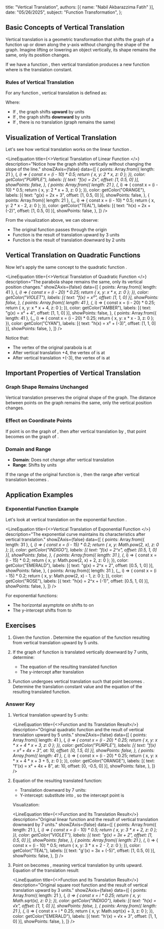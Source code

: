  title: "Vertical Translation",
  authors: [{ name: "Nabil Akbarazzima Fatih" }],
  date: "05/26/2025",
  subject: "Function Transformation",
};


## Basic Concepts of Vertical Translation

Vertical translation is a geometric transformation that shifts the graph of a function up or down along the y-axis without changing the shape of the graph. Imagine lifting or lowering an object vertically, its shape remains the same, only its position changes.

If we have a function <InlineMath math="f(x)" />, then vertical translation produces a new function <InlineMath math="g(x) = f(x) + k" /> where <InlineMath math="k" /> is the translation constant.

### Rules of Vertical Translation

For any function <InlineMath math="f(x)" />, vertical translation is defined as:

<BlockMath math="g(x) = f(x) + k" />

Where:
- If <InlineMath math="k > 0" />, the graph shifts **upward** by <InlineMath math="k" /> units
- If <InlineMath math="k < 0" />, the graph shifts **downward** by <InlineMath math="|k|" /> units
- If <InlineMath math="k = 0" />, there is no translation (graph remains the same)

## Visualization of Vertical Translation

Let's see how vertical translation works on the linear function <InlineMath math="f(x) = 2x" />.

<LineEquation
  title={<>Vertical Translation of Linear Function <InlineMath math="f(x) = 2x" /></>}
  description="Notice how the graph shifts vertically without changing the slope of the line."
  showZAxis={false}
  data={[
    {
      points: Array.from({ length: 21 }, (_, i) => {
        const x = (i - 10) * 0.5;
        return { x, y: 2 * x, z: 0 };
      }),
      color: getColor("PURPLE"),
      labels: [{ text: "f(x) = 2x", offset: [1, 0.5, 0] }],
      showPoints: false,
    },
    {
      points: Array.from({ length: 21 }, (_, i) => {
        const x = (i - 10) * 0.5;
        return { x, y: 2 * x + 3, z: 0 };
      }),
      color: getColor("ORANGE"),
      labels: [{ text: "g(x) = 2x + 3", offset: [1, 0.5, 0] }],
      showPoints: false,
    },
    {
      points: Array.from({ length: 21 }, (_, i) => {
        const x = (i - 10) * 0.5;
        return { x, y: 2 * x - 2, z: 0 };
      }),
      color: getColor("TEAL"),
      labels: [{ text: "h(x) = 2x + (-2)", offset: [1, 0.5, 0] }],
      showPoints: false,
    },
  ]}
/>

From the visualization above, we can observe:
- The original function <InlineMath math="f(x) = 2x" /> passes through the origin
- Function <InlineMath math="g(x) = 2x + 3" /> is the result of translation upward by 3 units
- Function <InlineMath math="h(x) = 2x + (-2)" /> is the result of translation downward by 2 units

## Vertical Translation on Quadratic Functions

Now let's apply the same concept to the quadratic function <InlineMath math="f(x) = x^2" />.

<LineEquation
  title={<>Vertical Translation of Quadratic Function <InlineMath math="f(x) = x^2" /></>}
  description="The parabola shape remains the same, only its vertical position changes."
  showZAxis={false}
  data={[
    {
      points: Array.from({ length: 41 }, (_, i) => {
        const x = (i - 20) * 0.25;
        return { x, y: x * x, z: 0 };
      }),
      color: getColor("VIOLET"),
      labels: [{ text: "f(x) = x²", offset: [1, 1, 0] }],
      showPoints: false,
    },
    {
      points: Array.from({ length: 41 }, (_, i) => {
        const x = (i - 20) * 0.25;
        return { x, y: x * x + 4, z: 0 };
      }),
      color: getColor("AMBER"),
      labels: [{ text: "g(x) = x² + 4", offset: [1, 1, 0] }],
      showPoints: false,
    },
    {
      points: Array.from({ length: 41 }, (_, i) => {
        const x = (i - 20) * 0.25;
        return { x, y: x * x - 3, z: 0 };
      }),
      color: getColor("CYAN"),
      labels: [{ text: "h(x) = x² + (-3)", offset: [1, 1, 0] }],
      showPoints: false,
    },
  ]}
/>

Notice that:
- The vertex of the original parabola <InlineMath math="f(x) = x^2" /> is at <InlineMath math="(0, 0)" />
- After vertical translation +4, the vertex of <InlineMath math="g(x) = x^2 + 4" /> is at <InlineMath math="(0, 4)" />
- After vertical translation +(-3), the vertex of <InlineMath math="h(x) = x^2 + (-3)" /> is at <InlineMath math="(0, -3)" />

## Important Properties of Vertical Translation

### Graph Shape Remains Unchanged

Vertical translation preserves the original shape of the graph. The distance between points on the graph remains the same, only the vertical position changes.

### Effect on Coordinate Points

If point <InlineMath math="(a, b)" /> is on the graph of <InlineMath math="f(x)" />, then after vertical translation by <InlineMath math="k" />, that point becomes <InlineMath math="(a, b + k)" /> on the graph of <InlineMath math="f(x) + k" />.

### Domain and Range

- **Domain**: Does not change after vertical translation
- **Range**: Shifts by <InlineMath math="k" /> units

If the range of the original function is <InlineMath math="[c, d]" />, then the range after vertical translation <InlineMath math="k" /> becomes <InlineMath math="[c + k, d + k]" />.

## Application Examples

### Exponential Function Example

Let's look at vertical translation on the exponential function <InlineMath math="f(x) = 2^x" />.

<LineEquation
  title={<>Vertical Translation of Exponential Function <InlineMath math="f(x) = 2^x" /></>}
  description="The exponential curve maintains its characteristics after vertical translation."
  showZAxis={false}
  data={[
    {
      points: Array.from({ length: 31 }, (_, i) => {
        const x = (i - 15) * 0.2;
        return { x, y: Math.pow(2, x), z: 0 };
      }),
      color: getColor("INDIGO"),
      labels: [{ text: "f(x) = 2^x", offset: [0.5, 1, 0] }],
      showPoints: false,
    },
    {
      points: Array.from({ length: 31 }, (_, i) => {
        const x = (i - 15) * 0.2;
        return { x, y: Math.pow(2, x) + 2, z: 0 };
      }),
      color: getColor("EMERALD"),
      labels: [{ text: "g(x) = 2^x + 2", offset: [0.5, 1, 0] }],
      showPoints: false,
    },
    {
      points: Array.from({ length: 31 }, (_, i) => {
        const x = (i - 15) * 0.2;
        return { x, y: Math.pow(2, x) - 1, z: 0 };
      }),
      color: getColor("ROSE"),
      labels: [{ text: "h(x) = 2^x + (-1)", offset: [0.5, 1, 0] }],
      showPoints: false,
    },
  ]}
/>

For exponential functions:
- The horizontal asymptote <InlineMath math="y = 0" /> on <InlineMath math="f(x) = 2^x" /> shifts to <InlineMath math="y = k" /> on <InlineMath math="f(x) + k" />
- The y-intercept shifts from <InlineMath math="(0, 1)" /> to <InlineMath math="(0, 1 + k)" />

## Exercises

1. Given the function <InlineMath math="f(x) = x^2 + 4x + 3" />. Determine the equation of the function resulting from vertical translation upward by 5 units.

2. If the graph of function <InlineMath math="g(x) = 3x + 2" /> is translated vertically downward by 7 units, determine:
   - The equation of the resulting translated function
   - The y-intercept after translation

3. Function <InlineMath math="h(x) = \sqrt{x}" /> undergoes vertical translation such that point <InlineMath math="(4, 2)" /> becomes <InlineMath math="(4, 5)" />. Determine the translation constant value and the equation of the resulting translated function.

### Answer Key

1. Vertical translation upward by 5 units: <InlineMath math="f'(x) = f(x) + 5 = x^2 + 4x + 3 + 5 = x^2 + 4x + 8" />

   <LineEquation
     title={<>Function <InlineMath math="f(x) = x^2 + 4x + 3" /> and Its Translation Result</>}
     description="Original quadratic function and the result of vertical translation upward by 5 units."
     showZAxis={false}
     data={[
       {
         points: Array.from({ length: 41 }, (_, i) => {
           const x = (i - 20) * 0.25;
           return { x, y: x * x + 4 * x + 3, z: 0 };
         }),
         color: getColor("PURPLE"),
         labels: [{ text: "f(x) = x² + 4x + 3", at: 10, offset: [0, 1.5, 0] }],
         showPoints: false,
       },
       {
         points: Array.from({ length: 41 }, (_, i) => {
           const x = (i - 20) * 0.25;
           return { x, y: x * x + 4 * x + 3 + 5, z: 0 };
         }),
         color: getColor("ORANGE"),
         labels: [{ text: "f'(x) = x² + 4x + 8", at: 10, offset: [0, -0.5, 0] }],
         showPoints: false,
       },
     ]}
   />

2. Equation of the resulting translated function:
    
   - Translation downward by 7 units: <InlineMath math="g'(x) = g(x) + (-7) = 3x + 2 + (-7) = 3x + (-5)" />
   - Y-intercept: substitute <InlineMath math="x = 0" /> into <InlineMath math="g'(x) = 3(0) + (-5) = -5" />, so the intercept point is <InlineMath math="(0, -5)" />

   Visualization:

   <LineEquation
     title={<>Function <InlineMath math="g(x) = 3x + 2" /> and Its Translation Result</>}
     description="Original linear function and the result of vertical translation downward by 7 units."
     showZAxis={false}
     data={[
       {
         points: Array.from({ length: 21 }, (_, i) => {
           const x = (i - 10) * 0.5;
           return { x, y: 3 * x + 2, z: 0 };
         }),
         color: getColor("VIOLET"),
         labels: [{ text: "g(x) = 3x + 2", offset: [1, 0.5, 0] }],
         showPoints: false,
       },
       {
         points: Array.from({ length: 21 }, (_, i) => {
           const x = (i - 10) * 0.5;
           return { x, y: 3 * x + 2 - 7, z: 0 };
         }),
         color: getColor("TEAL"),
         labels: [{ text: "g'(x) = 3x + (-5)", offset: [1, 0.5, 0] }],
         showPoints: false,
       },
     ]}
   />

3. Point <InlineMath math="(4, 2)" /> on <InlineMath math="h(x) = \sqrt{x}" /> becomes <InlineMath math="(4, 5)" />, meaning vertical translation by <InlineMath math="k = 5 - 2 = 3" /> units upward.
   Equation of the translation result: <InlineMath math="h'(x) = \sqrt{x} + 3" />

   <LineEquation
     title={<>Function <InlineMath math="h(x) = \sqrt{x}" /> and Its Translation Result</>}
     description="Original square root function and the result of vertical translation upward by 3 units."
     showZAxis={false}
     data={[
       {
         points: Array.from({ length: 21 }, (_, i) => {
           const x = i * 0.25;
           return { x, y: Math.sqrt(x), z: 0 };
         }),
         color: getColor("INDIGO"),
         labels: [{ text: "h(x) = √x", offset: [1, 1, 0] }],
         showPoints: false,
       },
       {
         points: Array.from({ length: 21 }, (_, i) => {
           const x = i * 0.25;
           return { x, y: Math.sqrt(x) + 3, z: 0 };
         }),
         color: getColor("EMERALD"),
         labels: [{ text: "h'(x) = √x + 3", offset: [1, 1, 0] }],
         showPoints: false,
       },
     ]}
   />